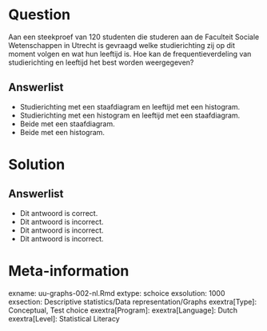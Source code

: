 Question
========
  
Aan een steekproef van 120 studenten die studeren aan de Faculteit Sociale Wetenschappen in Utrecht is gevraagd welke studierichting zij op dit moment volgen en wat hun leeftijd is. Hoe kan de frequentieverdeling van studierichting en leeftijd het best worden weergegeven? 
  
Answerlist
----------
* Studierichting met een staafdiagram en leeftijd met een histogram.
* Studierichting met een histogram en leeftijd met een staafdiagram.
* Beide met een staafdiagram.
* Beide met een histogram.

Solution
========
  

Answerlist
----------
* Dit antwoord is correct.
* Dit antwoord is incorrect.
* Dit antwoord is incorrect.
* Dit antwoord is incorrect.

Meta-information
================
exname: uu-graphs-002-nl.Rmd
extype: schoice
exsolution: 1000
exsection: Descriptive statistics/Data representation/Graphs
exextra[Type]: Conceptual, Test choice 
exextra[Program]: 
exextra[Language]: Dutch 
exextra[Level]: Statistical Literacy
